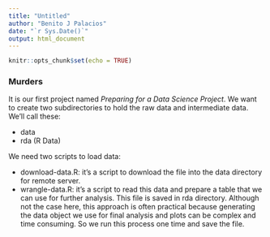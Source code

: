 ```yaml
---
title: "Untitled"
author: "Benito J Palacios"
date: "`r Sys.Date()`"
output: html_document
---
```


```r
knitr::opts_chunk$set(echo = TRUE)
```
### Murders 

It is our first project named *Preparing for a Data Science Project*. We want to create two subdirectories to hold the raw data and intermediate data. We'll call these:

* data 
* rda (R Data)

We need two scripts to load data:

* download-data.R: it's a script to download the file into  the data directory for remote server.
* wrangle-data.R: it's a script to read this data and prepare a table that we can use for further analysis. This file is saved in rda directory. Although not the case here, this approach is often practical because generating the data object we use for final analysis and plots can be complex and time consuming. So we run this process one time and save the file.



